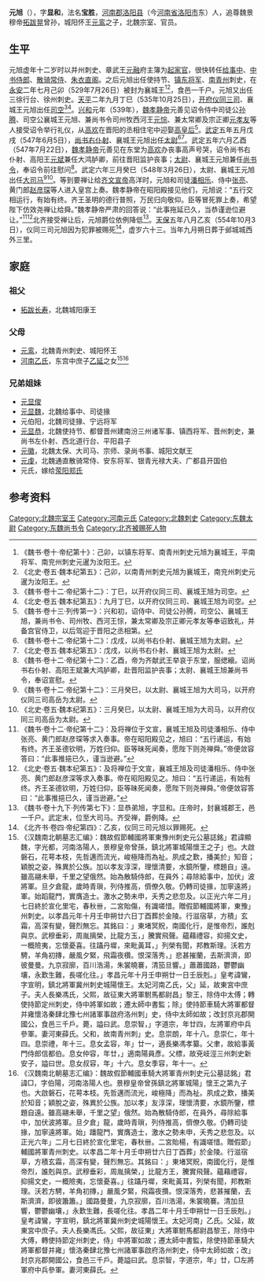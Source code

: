'''元旭'''（{{bd||492年|554年|10月3日|catIdx=y}}），字'''显和'''，法名'''宝胜'''，[[河南郡|河南郡]][[洛阳县|洛阳县]]（今[[河南省|河南省]][[洛阳市|洛阳市]]东）人，追尊魏景穆帝[[拓跋晃|拓跋晃]]曾孙，城阳怀王[[元鸾|元鸾]]之子，北魏宗室、官员。

==生平==
元旭虚年十二岁时以并州刺史、章武王[[元融_(章武王)|元融]]府主簿为[[起家官|起家官]]，很快转任[[给事中|给事中]]、[[中书侍郎|中书侍郎]]、[[散骑常侍|散骑常侍]]、[[朱衣直阁|朱衣直阁]]。之后元旭出任使持节、[[镇东将军|镇东将军]]、[[南青州|南青州]]刺史，在[[永安_(北魏)|永安]]二年七月己卯（529年7月26日）被封为襄城王<ref>《魏书·卷十·帝纪第十》：己卯，以镇东将军、南青州刺史元旭为襄城王，平南将军、南兖州刺史元暹为汝阳王。</ref><ref>《北史·卷五·魏本纪第五》：己卯，以南青州刺史元旭为襄城王，南兖州刺史元暹为汝阳王。</ref>，食邑一千户。元旭又出任三徐行台、徐州刺史。[[天平_(东魏)|天平]]二年九月丁巳（535年10月25日），[[开府仪同三司|开府仪同三司]]、襄城王元旭出任[[司空|司空]]<ref>《魏书·卷十二·帝纪第十二》：丁巳，以开府仪同三司、襄城王旭为司空。</ref><ref>《北史·卷五·魏本纪第五》：九月丁巳，以开府仪同三司、襄城王旭为司空。</ref>。[[兴和_(年号)|兴和]]元年（539年），[[魏孝静帝|魏孝静帝]]元善见诏令侍中司徒公[[孙腾|孙腾]]、司空公襄城王元旭、兼尚书令司州牧西河王[[元悰|元悰]]、兼太常卿及宗正卿[[元孝友|元孝友]]等人接受诏令举行礼仪，从[[高欢|高欢]]在晋阳的丞相住宅中迎娶[[高皇后_(东魏)|高皇后]]<ref>《魏书·卷十三·列传第一》：兴和初，诏侍中、司徒公孙腾，司空公、襄城王旭，兼尚书令、司州牧、西河王悰，兼太常卿及宗正卿元孝友等奉诏致礼，并备宫官侍卫，以后驾迎于晋阳之丞相第。</ref>。[[武定_(东魏)|武定]]五年五月戊戌（547年6月5日），[[尚书右仆射|尚书右仆射]]、襄城王元旭出任[[太尉|太尉]]<ref>《魏书·卷十二·帝纪第十二》：戊戌，以尚书右仆射、襄城王旭为太尉。</ref><ref>《北史·卷五·魏本纪第五》：戊戌，以尚书右仆射、襄城王旭为太尉。</ref>。武定五年六月乙酉（547年7月22日），[[魏孝静帝|魏孝静帝]]元善见在东堂为[[高欢|高欢]]办丧事高声号哭，诏令尚书右仆射、高阳王[[元斌_(高阳县公)|元斌]]兼任大鸿胪卿，前往晋阳监护丧事；[[太尉|太尉]]、襄城王元旭兼任[[尚书令|尚书令]]，奉诏令前往慰问<ref>《魏书·卷十二·帝纪第十二》：乙酉，帝为齐献武王举哀于东堂，服缌縗。诏尚书右仆射、高阳王斌兼大鸿胪卿，赴晋阳监护丧事；太尉、襄城王旭兼尚书令，奉诏宣慰。</ref>。武定六年三月癸巳（548年3月26日），太尉、襄城王元旭出任[[大司马|大司马]]<ref>《魏书·卷十二·帝纪第十二》：三月癸巳，以太尉、襄城王旭为大司马，以开府仪同三司高岳为太尉。</ref><ref>《北史·卷五·魏本纪第五》：三月癸巳，以太尉、襄城王旭为大司马，以开府仪同三司高岳为太尉。</ref>。等到要禅让给[[齐文宣帝|齐文宣帝]]高洋时，元旭和司徒[[潘相乐|潘相乐]]、侍中[[张亮|张亮]]、黄门郎[[赵彦琛|赵彦琛]]等人进入皇宫上奏。魏孝静帝在昭阳殿接见他们，元旭说：“五行交相运行，有始有终。齐王圣明的德行普照，万民归向敬仰。臣等冒死罪上奏，希望陛下仿效尧禅让给舜。”魏孝静帝严肃的回答说：“此事拖延已久，当恭谨逊位避让。”<ref>《魏书·卷十二·帝纪第十二》：及将禅位于文宣，襄城王旭及司徒潘相乐、侍中张亮、黄门郎赵彦琛等求入奏事。帝在昭阳殿见之，旭曰：“五行递运，有始有终。齐王圣德钦明，万姓归仰。臣等昧死闻奏，愿陛下则尧禅舜。”帝便敛容答曰：“此事推挹已久，谨当逊避。”</ref><ref>《北史·卷五·魏本纪第五》：及将禅位于文宣，襄城王旭及司徒潘相乐、侍中张亮、黄门郎赵彦深等求入奏事。帝在昭阳殿见之。旭曰：“五行递运，有始有终。齐王圣德钦明，万姓归仰，臣等昧死闻奏，愿陛下则尧禅舜。”帝便敛容答曰：“此事推挹已久，谨当逊避。”</ref>北齐接受禅让后，元旭爵位依例降低<ref>《魏书·卷十九下·列传第七下》：显恭弟旭，字显和。庄帝时，封襄城郡王，邑一千户。武定末，位至大司马。齐受禅，爵例降。</ref>。[[天保_(北齐)|天保]]五年八月乙亥（554年10月3日），仪同三司元旭因为犯罪被赐死<ref>《北齐书·卷四·帝纪第四》：乙亥，仪同三司元旭以罪赐死。</ref>，虚岁六十三。当年九月朔日葬于邺城城西外三里。

==家庭==
===祖父===
*[[拓跋长寿|拓跋长寿]]，北魏城阳康王

===父母===
*[[元鸾|元鸾]]，北魏青州刺史、城阳怀王
*[[河南乙氏|河南乙氏]]，东宫中庶子[[乙延|乙延]]之女<ref>《汉魏南北朝墓志汇编》：魏故假節輔國將軍東豫州刺史元公墓誌銘」君諱顯魏，字光都，河南洛陽人，景穆皇帝曾孫，鎮北將軍城陽懷王之子」也。大啟磐石，花萼本枝，先哲邁而流光，峻極降而為祉。夙成之歎，播美於」知音；穎脫之姿，殊異於公族。加以孝友淳深，理懷清要，水鏡所鑒，標題自」遠。雖高翮未舉，千里之望俄然。始為散騎侍郎，在員外；尋除給事中，加伏」波將軍。旦夕倉龍，歲時青瑣，列侍推高，儕僚久敬。仍轉司徒掾，加寧遠將」軍。始蹈龍門，實膺造士。激水之勢未申，夭秀之悲忽及。以正光六年二月」七日終於宣化里宅，春秋卌，二宮貽傷，有識嗟惜。贈假節輔國將軍，東豫」州刺史。以孝昌元年十月壬申朔廿六日丁酉葬於金陵。行滋宿草，方積」玄霜，高深有變，聲烈無忘。其銘曰：」東堵冥貺，南國化行，是惟帝烈，誰剋與京。武穆垂彩，周胤摛榮，比龍方玉，」騰實飛聲。蘊藉禮容，抑揚文史，一概險夷，忘懷憂喜。往躡丹墀，來毗黃耳，」列榮有聞，邦教斯理。沃若方騁，羊角初摶，嚴風夕緊，飛霜夜欑。恨深落秀，」悲甚摧蘭，去斯濟濟，即彼曼曼。九京寂廓，百川浩湯，朱裳曉褰，清笳旦響。」蕭蕭國路，鬱鬱幽壤，永歎生難，長嗟化往。」孝昌元年十月壬申朔廿一日壬辰剋。」皇考諱鸞，字宣明，鎮北將軍冀州刺史城陽懷王。太妃河南乙氏，父」延，故東宮中庶子。夫人長樂馮氏，父熙，故征東大將軍駙馬都尉昌」黎王，除侍中太傅；轉使持節定州刺史，侍中將軍如故；遷太師中書監；除」使持節車騎大將軍都督并雍懷洛秦肆北豫七州諸軍事啟府洛州刺」史，侍中太師如故；改封京兆郡開國公，食邑三千戶。薨，謚曰武。息崇智，」字道宗，年廿四，左將軍府中兵參軍。妻河東薛氏。父和，故南青州刺」史。息崇朗，年十八。息崇仁，年十四。息崇禮，年十三。息女孟容，年」廿一，適長樂馮孝纂。父聿，故給事黃門侍郎信都伯。息女仲容，年廿，」適南陽員彥。父標，故兗岐涇三州刺史新安子，謚曰世。息女叔容，年」十六。息女季容，年十一。</ref><ref>《汉魏南北朝墓志汇编》：魏故假節輔國車騎大將軍青州刺史元公墓誌銘」君諱□，字伯陽，河南洛陽人也。景穆皇帝曾孫鎮北將軍城陽」懷王之第九子也。大啟磐石，花萼本枝。先哲邁而流光，峻極降」而為祉。夙成之歎，播美於知音；穎脫之姿，殊異於公族。加以孝」友淳深，理懷清要，水鏡所鑒，標題自遠。雖高翮未舉，千里之望」俄然。始為散騎侍郎，在員外，尋除給事中，加伏波將軍。旦夕倉」龍，歲時青瑣，列侍推高，儕僚久敬。仍轉司徒掾，加寧遠將軍。始」蹯龍門，實膺造士，激水之勢未申，夭秀之悲忽及。以正光六年」二月七日終於宣化里宅，春秋卌。二宮貽楊，有識嗟惜。贈假節」輔國將軍青州刺史。以孝昌二年十月壬申朔廿六日丁酉葬」於金陵。行滋宿草，方積玄霜，高深有變，聲烈無忘。其銘曰：」東堵冥貺，南國化行，是惟帝烈，誰剋與京。武穆垂彩，周胤摛榮，」比龍方王，騰實飛聲。蘊藉禮容，抑揚文史，一概險夷，忘懷憂喜。」往躡丹墀，來毗黃耳，列榮有聞，邦教斯理。沃若方騁，羊角初摶，」嚴風夕緊，飛霜夜攢。恨深落秀，悲甚摧蘭，去斯濟濟，即彼簫簫。」國路曼曼，九京寂廓，百川浩湯，朱裳曉褰。清加旦響，鬱鬱幽壤，」永歎生難，長嗟化往。孝昌二年十月壬申朔廿一日壬辰剋。」皇考諱鸞，字宣明，鎮北將軍冀州刺史城陽懷王。太妃河南」乙氏。父延，故東宮中庶子。夫人長樂馮氏。父熙，故征東」大將軍駙馬都尉昌黎王，除侍中大傅，轉使持節定州刺史，侍」中將軍如故；遷太師中書監，除使持節車騎大將軍都督并雍」懷洛秦肆北豫七州諸軍事啟府洛州刺史，侍中太師如故；改」封京兆郡開國公，食邑三千戶。薨謚曰武。息崇智，字道宗，年」廿，□左將軍府中兵參軍。妻河東薛氏。</ref>

===兄弟姐妹===
*[[元显俊|元显俊]]
*[[元显魏|元显魏]]，北魏给事中、司徒掾
*元伯阳，北魏司徒掾、宁远将军
*[[元显恭|元显恭]]，北魏使持节、都督晋州建南汾三州诸军事、镇西将军、晋州刺史，兼尚书左仆射、西北道行台、平阳县子
*[[元徽_(城阳王)|元徽]]，北魏太保、大司马、宗师、录尚书事、城阳文献王
*[[元虔|元虔]]，北魏通直散骑常侍、安东将军、银青光禄大夫、广都县开国伯
*元氏，嫁给[[荥阳郑氏|荥阳郑氏]]

== 参考资料 ==
{{reflist}}

[[Category:北魏宗室王|Category:北魏宗室王]]
[[Category:河南元氏|Category:河南元氏]]
[[Category:北魏刺史|Category:北魏刺史]]
[[Category:东魏太尉|Category:东魏太尉]]
[[Category:东魏尚书令|Category:东魏尚书令]]
[[Category:北齐被赐死人物|Category:北齐被赐死人物]]